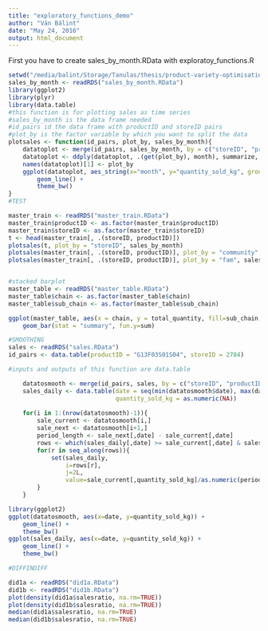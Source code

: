 ```yaml
---
title: "exploratory_functions_demo"
author: "Ván Bálint"
date: "May 24, 2016"
output: html_document
---
```


First you have to create sales_by_month.RData with exploratoy_functions.R


```r
setwd("/media/balint/Storage/Tanulas/thesis/product-variety-optimisation")
sales_by_month <- readRDS("sales_by_month.RData")
library(ggplot2)
library(plyr)
library(data.table)
#this function is for plotting sales as time series
#sales_by_month is the data frame needed
#id_pairs id the data frame with productID and storeID pairs
#plot_by is the factor variable by which you want to split the data
plotsales <- function(id_pairs, plot_by, sales_by_month){
    datatoplot <- merge(id_pairs, sales_by_month, by = c("storeID", "productID"))
    datatoplot <- ddply(datatoplot, .(get(plot_by), month), summarize, quantity_sold_kg = sum(quantity_sold_kg))
    names(datatoplot)[1] <- plot_by
    ggplot(datatoplot, aes_string(x="month", y="quantity_sold_kg", group = plot_by, colour = plot_by)) +
        geom_line() +
        theme_bw()
}
#TEST

master_train <- readRDS("master_train.RData")
master_train$productID <- as.factor(master_train$productID)
master_train$storeID <- as.factor(master_train$storeID)
t <- head(master_train[, .(storeID, productID)])
plotsales(t, plot_by = "storeID", sales_by_month)
plotsales(master_train[, .(storeID, productID)], plot_by = "community", sales_by_month)
plotsales(master_train[, .(storeID, productID)], plot_by = "fam", sales_by_month)


#stacked barplot
master_table <- readRDS("master_table.RData")
master_table$chain <- as.factor(master_table$chain)
master_table$sub_chain <- as.factor(master_table$sub_chain)

ggplot(master_table, aes(x = chain, y = total_quantity, fill=sub_chain, group=sub_chain)) + 
    geom_bar(stat = "summary", fun.y=sum)

#SMOOTHING
sales <- readRDS("sales.RData")
id_pairs <- data.table(productID = "G13F03S01S04", storeID = 2784)

#inputs and outputs of this function are data.table

    datatosmooth <- merge(id_pairs, sales, by = c("storeID", "productID"))
    sales_daily <- data.table(date = seq(min(datatosmooth$date), max(datatosmooth$date)-1, by="days"),
                              quantity_sold_kg = as.numeric(NA))
    
    for(i in 1:(nrow(datatosmooth)-1)){
        sale_current <- datatosmooth[i,]
        sale_next <- datatosmooth[i+1,]
        period_length <- sale_next[,date] - sale_current[,date]
        rows <- which(sales_daily[,date] >= sale_current[,date] & sales_daily[,date] < sale_next[,date])
        for(r in seq_along(rows)){
            set(sales_daily,
                i=rows[r],
                j=2L,
                value=sale_current[,quantity_sold_kg]/as.numeric(period_length))
        }
    }

library(ggplot2)
ggplot(datatosmooth, aes(x=date, y=quantity_sold_kg)) +
    geom_line() +
    theme_bw()
ggplot(sales_daily, aes(x=date, y=quantity_sold_kg)) +
    geom_line() +
    theme_bw()

#DIFFINDIFF

did1a <- readRDS("did1a.RData")
did1b <- readRDS("did1b.RData")
plot(density(did1a$salesratio, na.rm=TRUE))
plot(density(did1b$salesratio, na.rm=TRUE))
median(did1a$salesratio, na.rm=TRUE)
median(did1b$salesratio, na.rm=TRUE)
```

